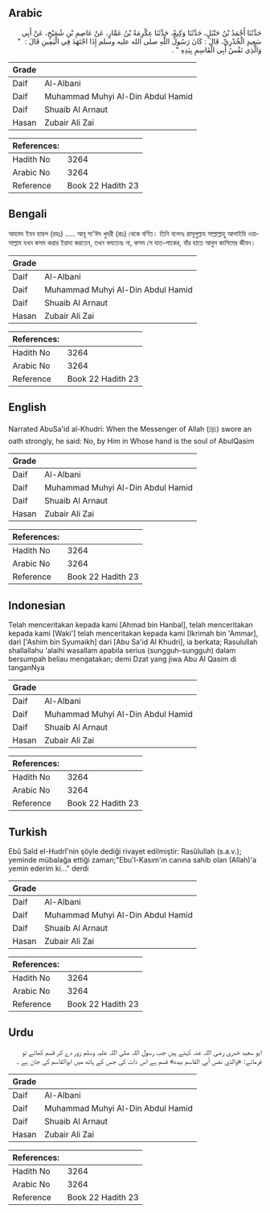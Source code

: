 ## Arabic


<div dir="rtl" lang="ar" style={{fontSize:'larger',backgroundColor:'#f8f9fa',padding:20}}>
حَدَّثَنَا أَحْمَدُ بْنُ حَنْبَلٍ، حَدَّثَنَا وَكِيعٌ، حَدَّثَنَا عِكْرِمَةُ بْنُ عَمَّارٍ، عَنْ عَاصِمِ بْنِ شُمَيْخٍ، عَنْ أَبِي سَعِيدٍ الْخُدْرِيِّ، قَالَ ‏:‏ كَانَ رَسُولُ اللَّهِ صلى الله عليه وسلم إِذَا اجْتَهَدَ فِي الْيَمِينِ قَالَ ‏:‏ ‏ "‏ وَالَّذِي نَفْسُ أَبِي الْقَاسِمِ بِيَدِهِ ‏"‏ ‏.‏
</div>
<div style={{backgroundColor:'#f8f9fa',padding:20, marginBottom: 10}}><table> <thead> <tr> <th>Grade</th> <th></th> </tr> </thead> <tbody> <tr><td>Daif</td><td>Al-Albani</td></tr><tr><td>Daif</td><td>Muhammad Muhyi Al-Din Abdul Hamid</td></tr><tr><td>Daif</td><td>Shuaib Al Arnaut</td></tr><tr><td>Hasan</td><td>Zubair Ali Zai</td></tr></tbody></table><table> <thead> <tr> <th>References:</th> <th></th> </tr> </thead> <tbody><tr><td>Hadith No</td><td>3264</td></tr><tr><td>Arabic No</td><td>3264</td></tr><tr><td>Reference</td><td>Book 22 Hadith 23</td></tr></tbody></table></div>

## Bengali


<div dir="ltr" lang="bn" style={{fontSize:'larger',backgroundColor:'#f8f9fa',padding:20}}>
আহমদ ইবন হাম্বল (রহঃ) ..... আবূ সা'ঈদ খুদরী (রাঃ) থেকে বর্ণিত। তিনি বলেনঃ রাসূলুল্লাহ সাল্লাল্লাহু আলাইহি ওয়াসাল্লাম যখন কসম করার ইরাদা করতেন, তখন বলতেনঃ না, কসম সে যাত-পাকের, যাঁর হাতে আবুল কাসিমের জীবন।
</div>
<div style={{backgroundColor:'#f8f9fa',padding:20, marginBottom: 10}}><table> <thead> <tr> <th>Grade</th> <th></th> </tr> </thead> <tbody> <tr><td>Daif</td><td>Al-Albani</td></tr><tr><td>Daif</td><td>Muhammad Muhyi Al-Din Abdul Hamid</td></tr><tr><td>Daif</td><td>Shuaib Al Arnaut</td></tr><tr><td>Hasan</td><td>Zubair Ali Zai</td></tr></tbody></table><table> <thead> <tr> <th>References:</th> <th></th> </tr> </thead> <tbody><tr><td>Hadith No</td><td>3264</td></tr><tr><td>Arabic No</td><td>3264</td></tr><tr><td>Reference</td><td>Book 22 Hadith 23</td></tr></tbody></table></div>

## English


<div dir="ltr" lang="en" style={{fontSize:'larger',backgroundColor:'#f8f9fa',padding:20}}>
Narrated AbuSa'id al-Khudri: When the Messenger of Allah (ﷺ) swore an oath strongly, he said: No, by Him in Whose hand is the soul of AbulQasim
</div>
<div style={{backgroundColor:'#f8f9fa',padding:20, marginBottom: 10}}><table> <thead> <tr> <th>Grade</th> <th></th> </tr> </thead> <tbody> <tr><td>Daif</td><td>Al-Albani</td></tr><tr><td>Daif</td><td>Muhammad Muhyi Al-Din Abdul Hamid</td></tr><tr><td>Daif</td><td>Shuaib Al Arnaut</td></tr><tr><td>Hasan</td><td>Zubair Ali Zai</td></tr></tbody></table><table> <thead> <tr> <th>References:</th> <th></th> </tr> </thead> <tbody><tr><td>Hadith No</td><td>3264</td></tr><tr><td>Arabic No</td><td>3264</td></tr><tr><td>Reference</td><td>Book 22 Hadith 23</td></tr></tbody></table></div>

## Indonesian


<div dir="ltr" lang="id" style={{fontSize:'larger',backgroundColor:'#f8f9fa',padding:20}}>
Telah menceritakan kepada kami [Ahmad bin Hanbal], telah menceritakan kepada kami [Waki'] telah menceritakan kepada kami [Ikrimah bin 'Ammar], dari ['Ashim bin Syumaikh] dari [Abu Sa'id Al Khudri], ia berkata; Rasulullah shallallahu 'alaihi wasallam apabila serius (sungguh-sungguh) dalam bersumpah beliau mengatakan; demi Dzat yang jiwa Abu Al Qasim di tanganNya
</div>
<div style={{backgroundColor:'#f8f9fa',padding:20, marginBottom: 10}}><table> <thead> <tr> <th>Grade</th> <th></th> </tr> </thead> <tbody> <tr><td>Daif</td><td>Al-Albani</td></tr><tr><td>Daif</td><td>Muhammad Muhyi Al-Din Abdul Hamid</td></tr><tr><td>Daif</td><td>Shuaib Al Arnaut</td></tr><tr><td>Hasan</td><td>Zubair Ali Zai</td></tr></tbody></table><table> <thead> <tr> <th>References:</th> <th></th> </tr> </thead> <tbody><tr><td>Hadith No</td><td>3264</td></tr><tr><td>Arabic No</td><td>3264</td></tr><tr><td>Reference</td><td>Book 22 Hadith 23</td></tr></tbody></table></div>

## Turkish


<div dir="ltr" lang="tr" style={{fontSize:'larger',backgroundColor:'#f8f9fa',padding:20}}>
Ebû Saîd el-Hudrî'nin şöyle dediği rivayet edilmiştir: Rasûlullah (s.a.v.); yeminde mübalağa ettiği zaman;"Ebu'l-Kasım'ın canına sahib olan (Allah)'a yemin ederim ki..." derdi
</div>
<div style={{backgroundColor:'#f8f9fa',padding:20, marginBottom: 10}}><table> <thead> <tr> <th>Grade</th> <th></th> </tr> </thead> <tbody> <tr><td>Daif</td><td>Al-Albani</td></tr><tr><td>Daif</td><td>Muhammad Muhyi Al-Din Abdul Hamid</td></tr><tr><td>Daif</td><td>Shuaib Al Arnaut</td></tr><tr><td>Hasan</td><td>Zubair Ali Zai</td></tr></tbody></table><table> <thead> <tr> <th>References:</th> <th></th> </tr> </thead> <tbody><tr><td>Hadith No</td><td>3264</td></tr><tr><td>Arabic No</td><td>3264</td></tr><tr><td>Reference</td><td>Book 22 Hadith 23</td></tr></tbody></table></div>

## Urdu


<div dir="rtl" lang="ur" style={{fontSize:'larger',backgroundColor:'#f8f9fa',padding:20}}>
ابو سعید خدری رضی اللہ عنہ کہتے ہیں جب رسول اللہ صلی اللہ علیہ وسلم زور دے کر قسم کھاتے تو فرماتے: «والذي نفس أبي القاسم بيده» قسم ہے اس ذات کی جس کے ہاتھ میں ابوالقاسم کی جان ہے ۔
</div>
<div style={{backgroundColor:'#f8f9fa',padding:20, marginBottom: 10}}><table> <thead> <tr> <th>Grade</th> <th></th> </tr> </thead> <tbody> <tr><td>Daif</td><td>Al-Albani</td></tr><tr><td>Daif</td><td>Muhammad Muhyi Al-Din Abdul Hamid</td></tr><tr><td>Daif</td><td>Shuaib Al Arnaut</td></tr><tr><td>Hasan</td><td>Zubair Ali Zai</td></tr></tbody></table><table> <thead> <tr> <th>References:</th> <th></th> </tr> </thead> <tbody><tr><td>Hadith No</td><td>3264</td></tr><tr><td>Arabic No</td><td>3264</td></tr><tr><td>Reference</td><td>Book 22 Hadith 23</td></tr></tbody></table></div>